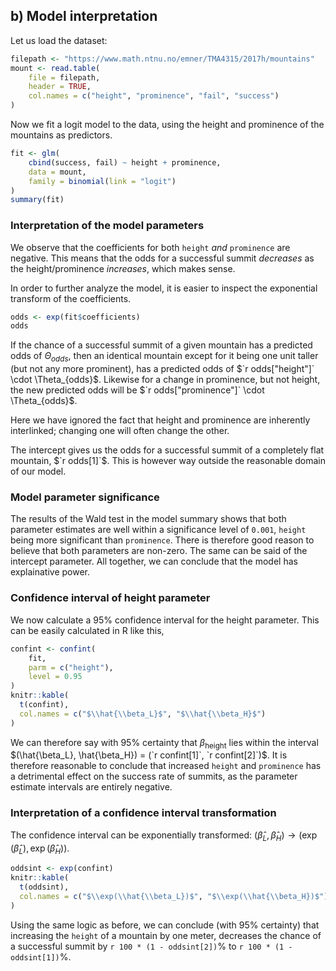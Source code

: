 ## b) Model interpretation

Let us load the dataset:
```r
filepath <- "https://www.math.ntnu.no/emner/TMA4315/2017h/mountains"
mount <- read.table(
	file = filepath,
	header = TRUE,
	col.names = c("height", "prominence", "fail", "success")
)
```

Now we fit a logit model to the data, using the height and prominence of the mountains as predictors.

```r
fit <- glm(
	cbind(success, fail) ~ height + prominence,
	data = mount,
	family = binomial(link = "logit")
)
summary(fit)
```

### Interpretation of the model parameters

We observe that the coefficients for both `height` _and_ `prominence` are negative. This means that the odds for a successful summit _decreases_ as the height/prominence _increases_, which makes sense.

In order to further analyze the model, it is easier to inspect the exponential transform of the coefficients.

```r
odds <- exp(fit$coefficients)
odds
```

If the chance of a successful summit of a given mountain has a predicted odds of $\Theta_{odds}$, then an identical mountain except for it being one unit taller (but not any more prominent), has a predicted odds of $`r odds["height"]` \cdot \Theta_{odds}$. Likewise for a change in prominence, but not height, the new predicted odds will be $`r odds["prominence"]` \cdot \Theta_{odds}$.

Here we have ignored the fact that height and prominence are inherently interlinked; changing one will often change the other.

The intercept gives us the odds for a successful summit of a completely flat mountain, $`r odds[1]`$. This is however way outside the reasonable domain of our model. 

### Model parameter significance

The results of the Wald test in the model summary shows that both parameter estimates are well within a significance level of `0.001`, `height` being more significant than `prominence`. There is therefore good reason to believe that both parameters are non-zero.
The same can be said of the intercept parameter.
All together, we can conclude that the model has explainative power.

### Confidence interval of height parameter

We now calculate a 95% confidence interval for the height parameter. This can be easily calculated in R like this,

```r
confint <- confint(
    fit,
    parm = c("height"),
    level = 0.95
)
knitr::kable(
  t(confint),
  col.names = c("$\\hat{\\beta_L}$", "$\\hat{\\beta_H}$")
)
```

We can therefore say with 95% certainty that $\beta_{\text{height}}$ lies within the interval $(\hat{\beta_L}, \hat{\beta_H}) = (`r confint[1]`, `r confint[2]`)$. It is therefore reasonable to conclude that increased `height` and `prominence` has a detrimental effect on the success rate of summits, as the parameter estimate intervals are entirely negative.

### Interpretation of a confidence interval transformation

The confidence interval can be exponentially transformed: $(\hat{\beta}_L,\hat{\beta}_H) \rightarrow (\exp(\hat{\beta}_L),\exp(\hat{\beta}_H))$.

```r
oddsint <- exp(confint)
knitr::kable(
  t(oddsint),
  col.names = c("$\\exp(\\hat{\\beta_L})$", "$\\exp(\\hat{\\beta_H})$")
)
```

Using the same logic as before, we can conclude (with 95% certainty) that increasing the `height` of a mountain by one meter, decreases the chance of a successful summit by `r 100 * (1 - oddsint[2])`% to `r 100 * (1 - oddsint[1])`%.
